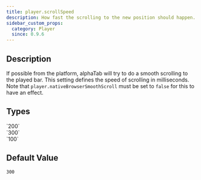 ```yaml
---
title: player.scrollSpeed
description: How fast the scrolling to the new position should happen.
sidebar_custom_props:
  category: Player
  since: 0.9.6
---
```


<SinceBadge since="0.9.6" />


## Description

If possible from the platform, alphaTab will try to do a smooth scrolling to the played bar.
This setting defines the speed of scrolling in milliseconds.
Note that `player.nativeBrowserSmoothScroll` must be set to `false` for this to have an effect.

<PropertyDescription metadata={metadata} showJson={true} />

## Types

<TypeTable>
    <TypeRow type="all" name="int">
        `200`<br />
        `300`<br />
        `100`
    </TypeRow>
</TypeTable>

## Default Value
`300`